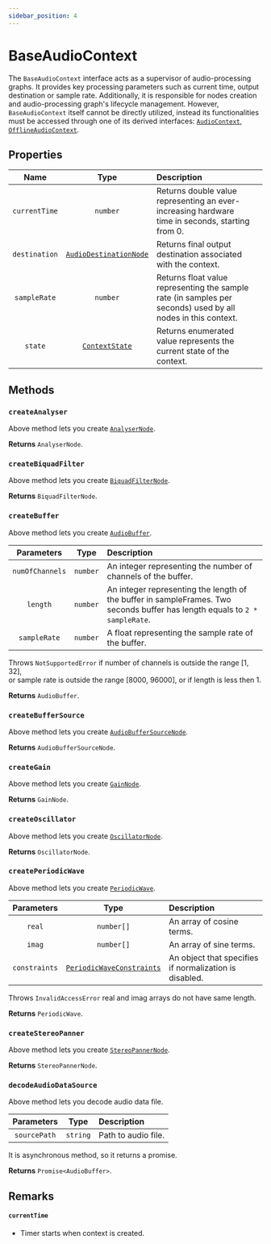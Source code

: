 ```yaml
---
sidebar_position: 4
---
```



# BaseAudioContext

The `BaseAudioContext` interface acts as a supervisor of audio-processing graphs. It provides key processing parameters such as current time, output destination or sample rate.
Additionally, it is responsible for nodes creation and audio-processing graph's lifecycle management.
However, `BaseAudioContext` itself cannot be directly utilized, instead its functionalities must be accessed through one of its derived interfaces: [`AudioContext`](/core/audio-context), [`OfflineAudioContext`](/core/offline-audio-context).

## Properties

| Name | Type | Description | |
| :----: | :----: | :-------- | :-: |
| `currentTime` | `number` | Returns double value representing an ever-increasing hardware time in seconds, starting from 0. | <ReadOnly /> |
| `destination` | [`AudioDestinationNode`](/core/audio-destination-node) | Returns final output destination associated with the context. | <ReadOnly /> |
| `sampleRate` | `number` | Returns float value representing the sample rate (in samples per seconds) used by all nodes in this context. | <ReadOnly /> |
| `state` | [`ContextState`](/types/context-state) | Returns enumerated value represents the current state of the context. | <ReadOnly /> |

## Methods

### `createAnalyser`

Above method lets you create [`AnalyserNode`](/visualization/analyser-node).

**Returns** `AnalyserNode`.

### `createBiquadFilter`

Above method lets you create [`BiquadFilterNode`](/effects/biquad-filter-node).

**Returns** `BiquadFilterNode`.

### `createBuffer`

Above method lets you create [`AudioBuffer`](/sources/audio-buffer).

| Parameters | Type | Description |
| :---: | :---: | :---- |
| `numOfChannels` | `number` | An integer representing the number of channels of the buffer. |
| `length` | `number` | An integer representing the length of the buffer in sampleFrames. Two seconds buffer has length equals to `2 * sampleRate`. |
| `sampleRate` | `number` | A float representing the sample rate of the buffer. |

Throws `NotSupportedError` if number of channels is outside the range [1, 32], <br />
or sample rate is outside the range [8000, 96000],
or if length is less then 1.

**Returns** `AudioBuffer`.

### `createBufferSource`

Above method lets you create [`AudioBufferSourceNode`](/sources/audio-buffer-source-node).

**Returns** `AudioBufferSourceNode`.

### `createGain`

Above method lets you create [`GainNode`](/effects/gain-node).

**Returns** `GainNode`.

### `createOscillator`

Above method lets you create [`OscillatorNode`](/sources/oscillator-node).

**Returns** `OscillatorNode`.

### `createPeriodicWave`

Above method lets you create [`PeriodicWave`](/effects/periodic-wave).

| Parameters | Type | Description |
| :---: | :---: | :---- |
| `real` | `number[]` | An array of cosine terms. |
| `imag` | `number[]` | An array of sine terms. |
| `constraints` <Optional /> | [`PeriodicWaveConstraints`](/types/periodic-wave-constraints) | An object that specifies if normalization is disabled. |

Throws `InvalidAccessError` real and imag arrays do not have same length.

**Returns** `PeriodicWave`.

### `createStereoPanner`

Above method lets you create [`StereoPannerNode`](/spatialization/stereo-panner-node).

**Returns** `StereoPannerNode`.

### `decodeAudioDataSource`

Above method lets you decode audio data file.

| Parameters | Type | Description |
| :---: | :---: | :---- |
| `sourcePath` | `string` | Path to audio file. |

It is asynchronous method, so it returns a promise.

**Returns** `Promise<AudioBuffer>`.

## Remarks

#### `currentTime`

- Timer starts when context is created.
